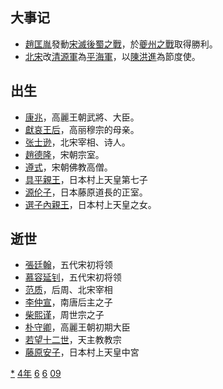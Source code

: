 {{yearTOC|964|于阗'''[[同慶_(于闐)|同慶]]五十三年'''；辽'''[[應曆|應曆]]十四年'''；南汉'''[[大寶_(南漢)|大寶]]七年'''；后蜀'''[[广政|广政]]二十七年'''；北汉'''[[天会_(北漢)|天会]]八年'''；北宋（吴越、南唐）'''[[乾德_(北宋)|-{乾}-德]]二年'''；大理'''[[廣德_(大理)|廣德]]十二年'''；日本'''[[應和|應和]]四年'''，'''[[康保_(日本)|康保]]元年'''}}

== 大事记 ==
*[[趙匡胤|趙匡胤]]發動[[宋滅後蜀之戰|宋滅後蜀之戰]]，於[[夔州之戰|夔州之戰]]取得勝利。
*[[北宋|北宋]]改[[清源軍|清源軍]]為[[平海軍|平海軍]]，以[[陳洪進|陳洪進]]為節度使。

== 出生 ==
*[[康兆|康兆]]，高麗王朝武將、大臣。
*[[獻哀王后|獻哀王后]]，高丽穆宗的母亲。
*[[张士逊|张士逊]]，北宋宰相、诗人。
*[[趙德隆|趙德隆]]，宋朝宗室。
*[[遵式|遵式]]，宋朝佛教高僧。
*[[具平親王|具平親王]]，日本村上天皇第七子
*[[源伦子|源伦子]]，日本藤原道長的正室。
*[[選子內親王|選子內親王]]，日本村上天皇之女。

== 逝世 ==
*[[張廷翰_(信都人)|張廷翰]]，五代宋初将领
*[[慕容延钊|慕容延钊]]，五代宋初将领
*[[范质|范质]]，后周、北宋宰相
*[[李仲宣|李仲宣]]，南唐后主之子
*[[柴熙谨|柴熙谨]]，周世宗之子
*[[朴守卿|朴守卿]]，高麗王朝初期大臣
*[[若望十二世|若望十二世]]，天主教教宗
*[[藤原安子|藤原安子]]，日本村上天皇中宮
{{Wikisource year mention}}

[[Category:964年|*]]
[[Category:960年代|4年]]
[[Category:10世纪各年|6]]
[[Category:1千紀的子年|6]]
[[Category:甲子年|09]]